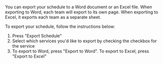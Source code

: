 You can export your schedule to a Word document or an Excel file. When exporting to Word, each team will export to its own page. When exporting to Excel, it exports each team as a separate sheet.

To export your schedule, follow the instructions below:

1. Press "Export Schedule"
2. Select which services you'd like to export by checking the checkbox for the service
3. To export to Word, press "Export to Word". To export to Excel, press "Export to Excel"